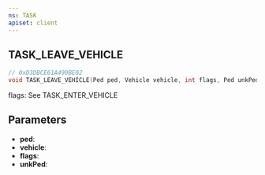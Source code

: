 ```yaml
---
ns: TASK
apiset: client
---
```

## TASK_LEAVE_VEHICLE

```c
// 0xD3DBCE61A490BE02
void TASK_LEAVE_VEHICLE(Ped ped, Vehicle vehicle, int flags, Ped unkPed);
```

flags: See TASK_ENTER_VEHICLE

## Parameters
* **ped**:
* **vehicle**:
* **flags**:
* **unkPed**: